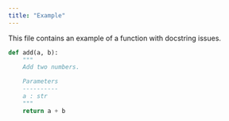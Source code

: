 ```yaml
---
title: "Example"
---
```


This file contains an example of a function with docstring issues.

```python
def add(a, b):
    """
    Add two numbers.

    Parameters
    ----------
    a : str
    """
    return a + b
```